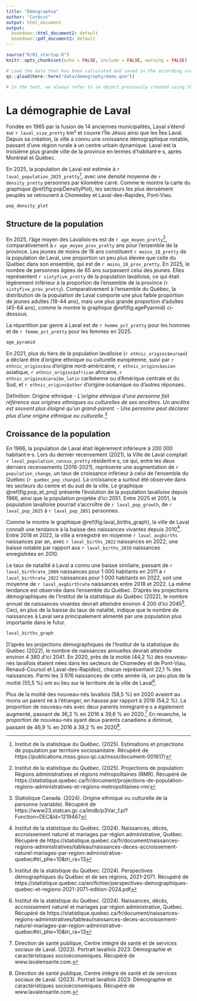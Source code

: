 ```yaml
---
title: "Démographie"
author: "Curbcut"
output: html_document
output:
  bookdown::html_document2: default
  bookdown::pdf_document2: default
---
```


```r
source("R/01_startup.R")
knitr::opts_chunk$set(echo = FALSE, include = FALSE, warning = FALSE)
```

```r

# Load the data that has been calculated and saved in the according script:
qs::qload(here::here("data/demography/demo.qsm"))

# In the text, we always refer to an object previously created using this: `r object_name`
```

# La démographie de Laval

Fondée en 1965 par la fusion de 14 anciennes municipalités, Laval s'étend sur `r laval_size_pretty` km² et couvre l'Île Jésus ainsi que les Îles Laval. Depuis sa création, la ville a connu une croissance démographique notable, passant d'une région rurale à un centre urbain dynamique. Laval est la troisième plus grande ville de la province en termes d’habitant·e·s, après Montréal et Québec.

<!-- En 2024, la population de Laval est estimée à `r laval_population_ISQ_pretty`^[Institut de la statistique du Québec. (2025). Projections de population: Régions administratives et régions métropolitaines (RMR). Récupéré de https://statistique.quebec.ca/fr/document/projections-de-population-regions-administratives-et-regions-metropolitaines-rmr], avec une densité moyenne de `r density_pretty` personnes par kilomètre carré. Comme le montre la carte du graphique \@ref(fig:popDensityPlot), les secteurs les plus densément peuplés se retrouvent à  Chomedey et Laval-des-Rapides, Pont-Viau. -->

En 2025, la population de Laval est estimée à `r laval_population_2025_pretty`^[Institut de la statistique du Québec. (2025). Estimations et projections de population par territoire sociosanitaire. Récupéré de https://publications.msss.gouv.qc.ca/msss/document-001617/], avec une densité moyenne de `r density_pretty` personnes par kilomètre carré. Comme le montre la carte du graphique \@ref(fig:popDensityPlot), les secteurs les plus densément peuplés se retrouvent à  Chomedey et Laval-des-Rapides, Pont-Viau.

```r
pop_density_plot
```

## Structure de la population

<!-- En 2021, l'âge moyen des Lavallois·es était de `r age_moyen_pretty` ans, comparativement à `r age_moyen_prov_pretty` ans pour la province et à `r age_moyen_cma_pretty` ans pour l'ensemble de la Communauté Métropolitaine de Montréal. Les jeunes de moins de 18 ans constituaient `r moins_18_pretty` de la population de Laval, une proportion un peu plus élevée que celle du Québec dans son ensemble, qui était de `r moins_18_prov_pretty`. Les personnes âgées de 65 ans et plus représentaient `r sixtyfive_pretty` de la population lavalloise, ce qui était légèrement inférieur à la moyenne de la province (`r sixtyfive_prov_pretty` pour la province). Comparativement à l’ensemble du Québec, la distribution de la population de Laval comportait une plus faible proportion de jeunes adultes (25-34 ans), mais une plus grande proportion d'enfants, comme le montre le graphique \@ref(fig:agePyarmid) ci-dessous. Les astérisques sont utilisés à titre indicatif lorsqu'une tranche de la population, par âge et pour un genre, dépassait les 6 %. 

La répartition par sexe à Laval était de `r homme_pct_pretty` pour les hommes et de `r femme_pct_pretty` pour les femmes en 2021. La surreprésentation des femmes se creusait au-delà de 60 ans et continuait de creuser particulièrement au-delà des 85 ans. -->

En 2025, l’âge moyen des Lavallois·es est de `r age_moyen_pretty`^[Institut de la statistique du Québec. (2025). Projections de population: Régions administratives et régions métropolitaines (RMR). Récupéré de https://statistique.quebec.ca/fr/document/projections-de-population-regions-administratives-et-regions-metropolitaines-rmr], comparativement à `r age_moyen_prov_pretty` ans pour l'ensemble de la province. Les jeunes de moins de 18 ans constituent `r moins_18_pretty` de la population de Laval, une proportion un peu plus élevée que celle du Québec dans son ensemble, qui est de `r moins_18_prov_pretty`. En 2025, le nombre de personnes âgées de 65 ans surpassent celui des jeunes. Elles représentent `r sixtyfive_pretty` de la population lavalloise, ce qui était légèrement inférieur à la proportion de l'ensemble de la province (`r sixtyfive_prov_pretty`). Comparativement à l’ensemble du Québec, la distribution de la population de Laval comporte une plus faible proportion de jeunes adultes (18-44 ans), mais une plus grande proportion d’adultes (45-64 ans), comme le montre le graphique \@ref(fig:agePyarmid) ci-dessous.

La répartition par genre à Laval est de `r homme_pct_pretty` pour les hommes et de `r femme_pct_pretty` pour les femmes en 2025. 

```r
age_pyramid
```

En 2021, plus du tiers de la population lavalloise (`r ethnic_origins$europe`) a déclaré être d'origine ethnique ou culturelle européenne, suivi par `r ethnic_origins$na` d'origine nord-américaine, `r ethnic_origins$asian` asiatique, `r ethnic_origins$african` africaine, `r ethnic_origins$caraibe_latin` caribéenne ou d'Amérique centrale et du Sud, et `r ethnic_origins$other` d'origine océanique ou d'autres réponses. 

Définition: Origine ethnique
- *L'origine ethnique d'une personne fait référence aux origines ethniques ou culturelles de ses ancêtres. Un ancêtre est souvent plus éloigné qu'un grand-parent.*
  - *Une personne peut déclarer plus d'une origine ethnique ou culturelle.*^[Statistique Canada. (2024). Origine ethnique ou culturelle de la personne (variable). Récupéré de https://www23.statcan.gc.ca/imdb/p3Var_f.pl?Function=DEC&Id=1219467]

## Croissance de la population

<!-- En 1966, la population de Laval était légèrement inférieure à 200 000 habitant·e·s. Lors du dernier recensement (2021), la Ville de Laval comptait `r laval_population_census_pretty` résident·e·s, ce qui, entre les deux derniers recensements (2016-2021), représente une augmentation de `r population_change`, un taux de croissance inférieur à celui de l’ensemble du Québec (`r quebec_pop_change`).  La croissance a surtout été observée dans les secteurs du centre et du sud de la ville. Le graphique \@ref(fig:popProj) présente l'évolution de la population lavalloise depuis 1966, ainsi que la population projetée d'ici 2041. D'ici 2041, la population est estimée à un peu moins de 500 000 habitant·e·s.

```{r popProj, include=TRUE, fig.cap="Évolution de la population de Laval (1966-2041).^[Statistique Canada. (1966). Recensement du Canada 1966, Population: Cities, Villes et Villages, Constitues. Récupéré de https://publications.gc.ca/collections/collection_2017/statcan/CS92-607-1966.pdf , Statistique Canada. (1981). Recensement du Canada de 1981: Chiffres définitifs de
population, 1976 et 1981. Récupéré de https://publications.gc.ca/collections/collection_2017/statcan/CS94-947-1981.pdf , Institut de la statistique du Québec. Mise à jour 2022 des perspectives démographiques du Québec et des régions, 2021-2066. Récupéré de https://statistique.quebec.ca/fr/document/projections-de-population-le-quebec]", fig.align = 'center'}
pop_et_proj
``` -->

En 1966, la population de Laval était légèrement inférieure à 200 000 habitant·e·s. Lors du dernier recensement (2021), la Ville de Laval comptait `r laval_population_census_pretty` résident·e·s, ce qui, entre les deux derniers recensements (2016-2021), représente une augmentation de `r population_change`, un taux de croissance inférieur à celui de l’ensemble du Québec (`r quebec_pop_change`). La croissance a surtout été observée dans les secteurs du centre et du sud de la ville. Le graphique \@ref(fig:pop_et_proj) présente l'évolution de la population lavalloise depuis 1966, ainsi que la population projetée d'ici 2051. Entre 2025 et 2051, la population lavalloise pourrait s'accroître de `r laval_pop_growth`, de `r laval_pop_2025` à `r laval_pop_2051` personnes.

<!-- En 2023, il y a eu `r naissances_laval` naissances à Laval, ce qui est légèrement inférieur à la moyenne annuelle de `r naissances_laval_moyenne_5` au cours des cinq dernières années (2019-2023). Il s'agit en fait du nombre de naissances annuelles le plus bas depuis 2005. De plus, même si le graphique \@ref(fig:birthsGraph) montre des fluctuations avec des périodes de hausse d'une année sur l'autre, la tendance générale depuis 2010 est à la baisse^[Institut de la statistique du Québec. (2024). Naissances, décès, accroissement naturel et mariages par région administrative, Québec. Récupéré de https://statistique.quebec.ca/fr/document/naissances-regions-administratives/tableau/naissances-deces-accroissement-naturel-mariages-par-region-administrative-quebec#tri_phe=10&tri_ra=13].-->

Comme le montre le graphique \@ref(fig:laval_births_graph), la ville de Laval connaît une tendance à la baisse des naissances vivantes depuis 2010^[Institut de la statistique du Québec. (2024). Naissances, décès, accroissement naturel et mariages par région administrative, Québec. Récupéré de https://statistique.quebec.ca/fr/document/naissances-regions-administratives/tableau/naissances-deces-accroissement-naturel-mariages-par-region-administrative-quebec#tri_phe=10&tri_ra=13]. Entre 2018 et 2022, la ville a enregistré en moyenne `r laval_avgbirths` naissances par an, avec `r laval_births_2022` naissances en 2022, une baisse notable par rapport aux `r laval_births_2010` naissances enregistrées en 2010.

Le taux de natalité à Laval a connu une baisse similaire, passant de `r laval_birthrate_2009` naissances pour 1 000 habitants en 2011 à `r laval_birthrate_2022` naissances pour 1 000 habitants en 2022, soit une moyenne de `r laval_avgbirthrate` naissances entre 2018 et 2022. La même tendance est observée dans l'ensemble du Québec. D’après les projections
démographiques de l’Institut de la statistique du Québec (2022), le nombre annuel de naissances vivantes devrait atteindre environ 4 200 d’ici 2045^[Institut de la statistique du Québec. (2024). Perspectives démographiques du Québec et de ses régions, 2021-2071. Récupéré de https://statistique.quebec.ca/en/fichier/perspectives-demographiques-quebec-et-regions-2021-2071-edition-2024.pdf]. Ceci, en plus de la baisse du taux de natalité, indique que le nombre de naissances à Laval sera principalement alimenté par une population plus importante dans le futur.

```r
laval_births_graph
```

D'après les projections démographiques de l'Institut de la statistique du Québec (2022), le nombre de naissances annuelles devrait atteindre environ 4 380 d'ici 2041. En 2020, près de la moitié (44,2 %) des nouveau-nés lavallois étaient nées dans les secteurs de Chomedey et de Pont-Viau, Renaud-Coursol et Laval-des-Rapides), chacun représentant 22,1 % des naissances. Parmi les 3 976 naissances de cette année-là, un peu plus de la moitié (55,5 %) ont eu lieu sur le territoire de la ville de Laval^[Institut de la statistique du Québec. (2024). Naissances, décès, accroissement naturel et mariages par région administrative, Québec. Récupéré de https://statistique.quebec.ca/fr/document/naissances-regions-administratives/tableau/naissances-deces-accroissement-naturel-mariages-par-region-administrative-quebec#tri_phe=10&tri_ra=13].

Plus de la moitié des nouveau-nés lavallois (58,5 %) en 2020 avaient au moins un parent né à l’étranger, en hausse par rapport à 2016 (54,2 %). La proportion de nouveau-nés avec deux parents immigrant·e·s a également augmenté, passant de 36,2 % en 2016 à 39,6 % en 2020.^[Direction de santé publique, Centre intégré de santé et de services sociaux de Laval. (2023). Portrait lavallois 2023: Démographie et caractéristiques socioéconomiques. Récupéré de www.lavalensante.com.] En revanche, la proportion de nouveau-nés ayant deux parents canadiens a diminué, passant de 46,9 % en 2016 à 39,2 % en 2020^[Direction de santé publique, Centre intégré de santé et de services sociaux de Laval. (2023). Portrait lavallois 2023: Démographie et caractéristiques socioéconomiques. Récupéré de www.lavalensante.com.].












